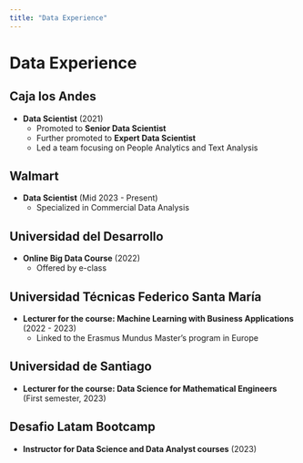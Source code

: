 ```yaml
---
title: "Data Experience"
---
```

# Data Experience

## **Caja los Andes**
- **Data Scientist** (2021)
  - Promoted to **Senior Data Scientist**
  - Further promoted to **Expert Data Scientist**
  - Led a team focusing on People Analytics and Text Analysis

## **Walmart**
- **Data Scientist** (Mid 2023 - Present)
  - Specialized in Commercial Data Analysis

## **Universidad del Desarrollo**
- **Online Big Data Course** (2022)
  - Offered by e-class

## **Universidad Técnicas Federico Santa María**
- **Lecturer for the course: Machine Learning with Business Applications** (2022 - 2023)
  - Linked to the Erasmus Mundus Master's program in Europe

## **Universidad de Santiago**
- **Lecturer for the course: Data Science for Mathematical Engineers** (First semester, 2023)

## **Desafio Latam Bootcamp**
- **Instructor for Data Science and Data Analyst courses** (2023)
